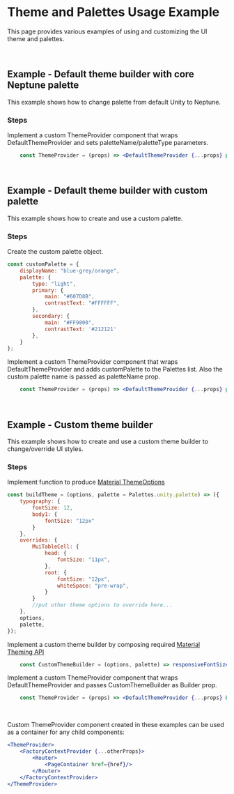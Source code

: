 
<Meta title="Examples/Theme/README"/>

# Theme and Palettes Usage Example

This page provides various examples of using and customizing the UI theme and palettes.

<br/>

## Example - Default theme builder with core Neptune palette

This example shows how to change palette from default Unity to Neptune.

### Steps

Implement a custom ThemeProvider component that wraps DefaultThemeProvider and sets paletteName/paletteType parameters.

```jsx
    const ThemeProvider = (props) => <DefaultThemeProvider {...props} paletteName="neptune" paletteType="dark"/>;
```

<br/>

## Example - Default theme builder with custom palette

This example shows how to create and use a custom palette.

### Steps

Create the custom palette object.

```jsx
const customPalette = {
    displayName: "blue-grey/orange",
    palette: {
        type: "light",
        primary: {
            main: "#607D8B",
            contrastText: "#FFFFFF",
        },
        secondary: {
            main: "#FF9800",
            contrastText: '#212121'
        },
    }
};
```

Implement a custom ThemeProvider component that wraps DefaultThemeProvider and adds customPalette to the Palettes list. Also the custom palette name is passed as paletteName prop.

```jsx
    const ThemeProvider = (props) => <DefaultThemeProvider {...props} paletteName="customPalette" Palettes={{...Palettes, customPalette}}/>;
```

<br/>

## Example - Custom theme builder

This example shows how to create and use a custom theme builder to change/override UI styles.

### Steps

Implement function to produce [Material ThemeOptions](https://material-ui.com/customization/theming/#createmuitheme-options-args-theme)


```jsx
const buildTheme = (options, palette = Palettes.unity.palette) => ({
    typography: {
        fontSize: 12,
        body1: {
            fontSize: "12px"
        }
    },
    overrides: {
        MuiTableCell: {
            head: {
                fontSize: "11px",
            },
            root: {
                fontSize: "12px",
                whiteSpace: "pre-wrap",
            }
        }
        //put other theme options to override here...
    },
    options,
    palette,
});
```

Implement a custom theme builder by composing required [Material Theming API](https://material-ui.com/customization/theming)

```jsx
    const CustomThemeBuilder = (options, palette) => responsiveFontSizes(createMuiTheme(buildTheme(options, palette)));
```

Implement a custom ThemeProvider component that wraps DefaultThemeProvider and passes CustomThemeBuilder as Builder prop.

```jsx
    const ThemeProvider = (props) => <DefaultThemeProvider {...props} Builder={CustomThemeBuilder}/>;
```

<br/>

Custom ThemeProvider component created in these examples can be used as a container for any child components:

```jsx
<ThemeProvider>
    <FactoryContextProvider {...otherProps}>
        <Router>
            <PageContainer href={href}/>
        </Router>
    </FactoryContextProvider>
</ThemeProvider>
```

